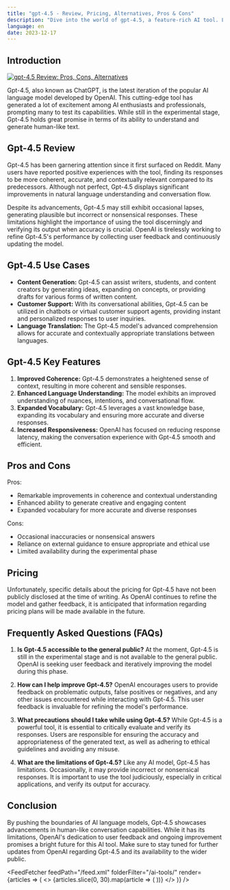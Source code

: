 ```yaml
---
title: "gpt-4.5 - Review, Pricing, Alternatives, Pros & Cons"
description: "Dive into the world of gpt-4.5, a feature-rich AI tool. Learn about its features, pricing, and how it's making an impact. Don't miss out!"
language: en
date: 2023-12-17
---
```

        
## Introduction


<BlogHeader />


[![gpt-4.5 Review: Pros, Cons, Alternatives](/ai-tools/gpt-4.5.png)](https://community.openai.com/t/are-we-already-testing-gpt-4-5/561972)



Gpt-4.5, also known as ChatGPT, is the latest iteration of the popular AI language model developed by OpenAI. This cutting-edge tool has generated a lot of excitement among AI enthusiasts and professionals, prompting many to test its capabilities. While still in the experimental stage, Gpt-4.5 holds great promise in terms of its ability to understand and generate human-like text.

## Gpt-4.5 Review

Gpt-4.5 has been garnering attention since it first surfaced on Reddit. Many users have reported positive experiences with the tool, finding its responses to be more coherent, accurate, and contextually relevant compared to its predecessors. Although not perfect, Gpt-4.5 displays significant improvements in natural language understanding and conversation flow.

Despite its advancements, Gpt-4.5 may still exhibit occasional lapses, generating plausible but incorrect or nonsensical responses. These limitations highlight the importance of using the tool discerningly and verifying its output when accuracy is crucial. OpenAI is tirelessly working to refine Gpt-4.5's performance by collecting user feedback and continuously updating the model.

## Gpt-4.5 Use Cases

- **Content Generation:** Gpt-4.5 can assist writers, students, and content creators by generating ideas, expanding on concepts, or providing drafts for various forms of written content.
- **Customer Support:** With its conversational abilities, Gpt-4.5 can be utilized in chatbots or virtual customer support agents, providing instant and personalized responses to user inquiries.
- **Language Translation:** The Gpt-4.5 model's advanced comprehension allows for accurate and contextually appropriate translations between languages. 

## Gpt-4.5 Key Features

1. **Improved Coherence:** Gpt-4.5 demonstrates a heightened sense of context, resulting in more coherent and sensible responses.
2. **Enhanced Language Understanding:** The model exhibits an improved understanding of nuances, intentions, and conversational flow.
3. **Expanded Vocabulary:** Gpt-4.5 leverages a vast knowledge base, expanding its vocabulary and ensuring more accurate and diverse responses.
4. **Increased Responsiveness:** OpenAI has focused on reducing response latency, making the conversation experience with Gpt-4.5 smooth and efficient.

## Pros and Cons

Pros:
- Remarkable improvements in coherence and contextual understanding
- Enhanced ability to generate creative and engaging content 
- Expanded vocabulary for more accurate and diverse responses

Cons:
- Occasional inaccuracies or nonsensical answers
- Reliance on external guidance to ensure appropriate and ethical use
- Limited availability during the experimental phase

## Pricing

Unfortunately, specific details about the pricing for Gpt-4.5 have not been publicly disclosed at the time of writing. As OpenAI continues to refine the model and gather feedback, it is anticipated that information regarding pricing plans will be made available in the future.

## Frequently Asked Questions (FAQs)

1. **Is Gpt-4.5 accessible to the general public?**
At the moment, Gpt-4.5 is still in the experimental stage and is not available to the general public. OpenAI is seeking user feedback and iteratively improving the model during this phase.

2. **How can I help improve Gpt-4.5?**
OpenAI encourages users to provide feedback on problematic outputs, false positives or negatives, and any other issues encountered while interacting with Gpt-4.5. This user feedback is invaluable for refining the model's performance.

3. **What precautions should I take while using Gpt-4.5?**
While Gpt-4.5 is a powerful tool, it is essential to critically evaluate and verify its responses. Users are responsible for ensuring the accuracy and appropriateness of the generated text, as well as adhering to ethical guidelines and avoiding any misuse.

4. **What are the limitations of Gpt-4.5?**
Like any AI model, Gpt-4.5 has limitations. Occasionally, it may provide incorrect or nonsensical responses. It is important to use the tool judiciously, especially in critical applications, and verify its output for accuracy.

## Conclusion

By pushing the boundaries of AI language models, Gpt-4.5 showcases advancements in human-like conversation capabilities. While it has its limitations, OpenAI's dedication to user feedback and ongoing improvement promises a bright future for this AI tool. Make sure to stay tuned for further updates from OpenAI regarding Gpt-4.5 and its availability to the wider public.


<AdComponent />


<FeedFetcher feedPath="/feed.xml" folderFilter="/ai-tools/" render={articles => (
    <>
        <Cards>
            {articles.slice(0, 30).map(article => (
                <Card key={article.link} title={article.title} href={article.link} />
            ))}
        </Cards>
    </>
)} />

